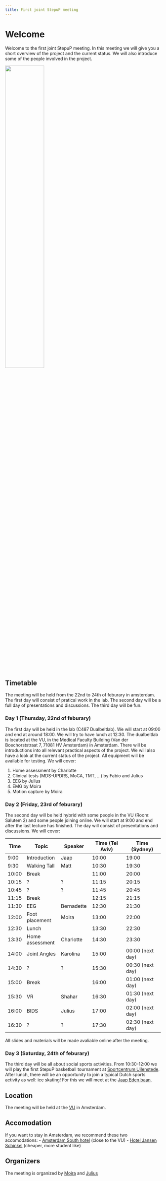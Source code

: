 ```yaml
---
title: First joint StepuP meeting
---
```


# Welcome
Welcome to the first joint StepuP meeting. In this meeting we will give you a short overview of the project and the current status. We will also introduce some of the people involved in the project. 

![](lab.jpg){width="50%" fig-align="center"}

## Timetable
The meeting will be held from the 22nd to 24th of feburary in amsterdam.
The first day will consist of pratical work in the lab. The second day will be a full day of presentations and discussions. The third day will be fun.

### Day 1 (Thursday, 22nd of feburary)
The first day will be held in the lab (C487 Dualbeltlab). We will start at 09:00 and end at around 18:00. We will try to have lunch at 12:30.
The dualbeltlab is located at the VU, in the Medical Faculty Building (Van der Boechorststraat 7, 71081 HV Amsterdam) in Amsterdam. There will be introductions into all relevant practical aspects of the project. We will also have a look at the current status of the project. All equipment will be available for testing. 
We will cover:

1. Home assessment by Charlotte
2. Clinical tests (MDS-UPDRS, MoCA, TMT, ...) by Fabio and Julius
3. EEG by Julius
4. EMG by Moira
5. Motion capture by Moira

### Day 2 (Friday, 23rd of feburary)
The second day will be held hybrid with some people in the VU (Room: Salutem 2) and some people joining online. We will start at 9:00 and end after the last lecture has finished.
The day will consist of presentations and discussions. We will cover:

| Time  | Topic           | Speaker       | Time (Tel Aviv) | Time (Sydney)    |
|-------|-----------------|---------------|-----------------|------------------|
| 9:00  | Introduction    | Jaap          | 10:00           | 19:00            |
| 9:30  | Walking Tall    | Matt          | 10:30           | 19:30            |
| 10:00 | Break           |               | 11:00           | 20:00            |
| 10:15 | ?               | ?             | 11:15           | 20:15            |
| 10:45 | ?               | ?             | 11:45           | 20:45            |
| 11:15 | Break           |               | 12:15           | 21:15            |
| 11:30 | EEG             | Bernadette    | 12:30           | 21:30            |
| 12:00 | Foot placement  | Moira         | 13:00           | 22:00            |
| 12:30 | Lunch           |               | 13:30           | 22:30            |
| 13:30 | Home assessment | Charlotte     | 14:30           | 23:30            |
| 14:00 | Joint Angles    | Karolina      | 15:00           | 00:00 (next day) |
| 14:30 | ?               | ?             | 15:30           | 00:30 (next day) |
| 15:00 | Break           |               | 16:00           | 01:00 (next day) |
| 15:30 | VR              | Shahar        | 16:30           | 01:30 (next day) |
| 16:00 | BIDS            | Julius        | 17:00           | 02:00 (next day) |
| 16:30 | ?               | ?             | 17:30           | 02:30 (next day) |

All slides and materials will be made avaliable online after the meeting.

### Day 3 (Saturday, 24th of feburary)
The third day will be all about social sports activities. From 10:30-12:00 we will play the first StepuP basketball tournament at [Sportcentrum Uilenstede](https://sportcentrumvu.nl/en/).
After lunch, there will be an opportunity to join a typical Dutch sports activity as well: ice skating! For this we will meet at the [Jaap Eden baan](https://www.jaapeden.nl/).

## Location
The meeting will be held at the [VU](http://www.vu.nl/en/index.aspx) in Amsterdam.

## Accomodation
If you want to stay in Amsterdam, we recommend these two accomodations:
-   [Amsterdam South hotel](https://www.citizenm.com/hotels/europe/amsterdam/amsterdam-south-hotel) (close to the VU)
-   [Hotel Jansen Schinkel](https://hoteljansen.nl/) (cheaper, more student like)

## Organizers

The meeting is organized by [Moira](mailto:a.m.van.leeuwen@vu.nl?subject=StepuP%20meeting) and [Julius](mailto:j.welzel@neurologie.uni-kiel.de?subject=StepuP%20meeting)

